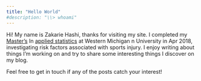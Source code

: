 ```yaml
---
title: "Hello World"
#description: "\\> whoami"
---
```


Hi! My name is Zakarie Hashi, thanks for visiting my site. I completed my [Master's](https://www.linkedin.com/in/zakariehashi/) In [applied statistics]() at Western Michigan n University in  Apr 2018, investigating risk factors associated with sports injury. I enjoy writing about things I'm working on and try to share some interesting things I discover on my blog.

Feel free to get in touch if any of the posts catch your interest!

<!-- ### R packages -->

<!-- bitmexr: R Client for the BitMEX Exchange [![CRAN status](https://www.r-pkg.org/badges/version/bitmexr)](https://CRAN.R-project.org/package=bitmexr) -->

<!-- poweRof10: Tools to scrape data from www.thepowerof10.info [![](https://img.shields.io/badge/just-for%20fun-blue.svg)](https://github.com/hfshr/poweRof10)  -->

<!-- ### Research -->

<!-- * Fisher et al. 2020. An interdisciplinary examination of stress and injury in athletes. [[Link]](https://www.frontiersin.org/articles/10.3389/fspor.2020.595619/abstract) -->

<!-- * Fisher et al. 2016. Relationship between Force Production during Isometric Squats and Knee Flexion Angles during Landing. Journal of Strength and Conditioning. [[pdf]](data/pdfs/fisher-2016.pdf) -->

<div class="mylinks">
<p style="text-align: center;">
    <a href="https://github.com/zakarie" target="_blank" class="fa fa-github"  style="font-size:36px;"></a>
    <a href="mailto:zakariehashi@gmail.com" target="_blank" class="fa fa-envelope" style="font-size:36px;"></a>
    <a href="https://www.linkedin.com/in/zakariehashi/" target="_blank" class="fa fa-linkedin-square" style="font-size:36px;"></a>
    <a href="https://twitter.com/ZakarieHashi" target="_blank" class="fa fa-twitter" style="font-size:36px;"></a>
</p>
</div>


